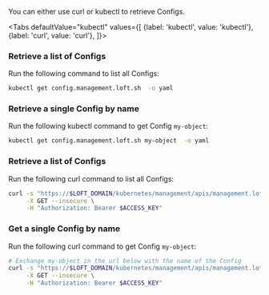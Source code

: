 

You can either use curl or kubectl to retrieve Configs.

<Tabs
    defaultValue="kubectl"
    values={[
      {label: 'kubectl', value: 'kubectl'},
      {label: 'curl', value: 'curl'},
    ]}>
  <TabItem value="kubectl">


### Retrieve a list of Configs
Run the following command to list all Configs:
```bash
kubectl get config.management.loft.sh  -o yaml
```

### Retrieve a single Config by name
Run the following kubectl command to get Config `my-object`:
```bash
kubectl get config.management.loft.sh my-object  -o yaml
```


  </TabItem>
  <TabItem value="curl">


### Retrieve a list of Configs
Run the following curl command to list all Configs:
```bash
curl -s "https://$LOFT_DOMAIN/kubernetes/management/apis/management.loft.sh/v1/config" \
     -X GET --insecure \
     -H "Authorization: Bearer $ACCESS_KEY"
```

### Get a single Config by name
Run the following curl command to get Config `my-object`:
```bash
# Exchange my-object in the url below with the name of the Config
curl -s "https://$LOFT_DOMAIN/kubernetes/management/apis/management.loft.sh/v1/config/my-object" \
     -X GET --insecure \
     -H "Authorization: Bearer $ACCESS_KEY"
```


  </TabItem>
</Tabs>
